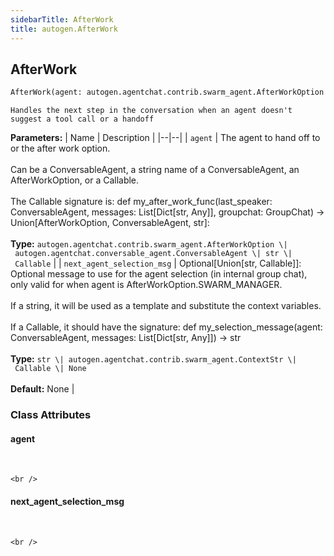 ```yaml
---
sidebarTitle: AfterWork
title: autogen.AfterWork
---
```

<h2 id="autogen.AfterWork" class="doc doc-heading">
    <code class="doc-symbol doc-symbol-heading doc-symbol-class"></code>
    <span class="doc doc-object-name doc-class-name">AfterWork</span>
</h2>

```python
AfterWork(agent: autogen.agentchat.contrib.swarm_agent.AfterWorkOption | autogen.agentchat.conversable_agent.ConversableAgent | str | Callable, next_agent_selection_msg: str | autogen.agentchat.contrib.swarm_agent.ContextStr | Callable | None = None)
```

    Handles the next step in the conversation when an agent doesn't suggest a tool call or a handoff

<b>Parameters:</b>
| Name | Description |
|--|--|
| `agent` | The agent to hand off to or the after work option.<br/><br/>Can be a ConversableAgent, a string name of a ConversableAgent, an AfterWorkOption, or a Callable.<br/><br/>The Callable signature is: def my_after_work_func(last_speaker: ConversableAgent, messages: List[Dict[str, Any]], groupchat: GroupChat) -> Union[AfterWorkOption, ConversableAgent, str]:<br/><br/>**Type:** `autogen.agentchat.contrib.swarm_agent.AfterWorkOption \| autogen.agentchat.conversable_agent.ConversableAgent \| str \| Callable` |
| `next_agent_selection_msg` | Optional[Union[str, Callable]]: Optional message to use for the agent selection (in internal group chat), only valid for when agent is AfterWorkOption.SWARM_MANAGER.<br/><br/>If a string, it will be used as a template and substitute the context variables.<br/><br/>If a Callable, it should have the signature: def my_selection_message(agent: ConversableAgent, messages: List[Dict[str, Any]]) -> str<br/><br/>**Type:** `str \| autogen.agentchat.contrib.swarm_agent.ContextStr \| Callable \| None`<br/><br/>**Default:** None |

### Class Attributes

<code class="doc-symbol doc-symbol-heading doc-symbol-attribute"></code>
#### agent
<br />

    <br />

<code class="doc-symbol doc-symbol-heading doc-symbol-attribute"></code>
#### next_agent_selection_msg
<br />

    <br />